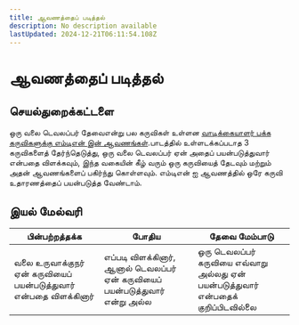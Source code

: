 ```yaml
---
title: ஆவணத்தைப் படித்தல்
description: No description available
lastUpdated: 2024-12-21T06:11:54.108Z
---
```


# ஆவணத்தைப் படித்தல்

## செயல்துறைக்கட்டளை

ஒரு வலை டெவலப்பர் தேவைஎன்று பல கருவிகள் உள்ளன [வாடிக்கையாளர் பக்க கருவிகளுக்கு எம்டிஎன் இன் ஆவணங்கள்](https://developer.mozilla.org/docs/Learn/Tools_and_testing/Understanding_client-side_tools/Overview).பாடத்தில் உள்ளடக்கப்படாத 3 கருவிகளைத் தேர்ந்தெடுத்து, ஒரு வலை டெவலப்பர் ஏன் அதைப் பயன்படுத்துவார் என்பதை விளக்கவும், இந்த வகையின் கீழ் வரும் ஒரு கருவியைத் தேடவும் மற்றும் அதன் ஆவணங்களைப் பகிர்ந்து கொள்ளவும். எம்டிஎன் ஐ ஆவணத்தில் ஒரே கருவி உதாரணத்தைப் பயன்படுத்த வேண்டாம்.


## இயல் மேல்வரி

பின்பற்றத்தக்க | போதிய | தேவை மேம்பாடு
--- | --- | -- |
|வலை உருவாக்குநர் ஏன் கருவியைப் பயன்படுத்துவார் என்பதை விளக்கினார்| எப்படி விளக்கினார், ஆனால் டெவலப்பர் ஏன் கருவியைப் பயன்படுத்துவார் என்று அல்ல| ஒரு டெவலப்பர் கருவியை எவ்வாறு அல்லது ஏன் பயன்படுத்துவார் என்பதைக் குறிப்பிடவில்லை  |
